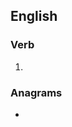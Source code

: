 ==English==

===Verb===
{{head|en|verb form}}

# {{en-third-person singular of|enlarge}}

===Anagrams===
* {{anagrams|en|generals|gleaners|reangles}}